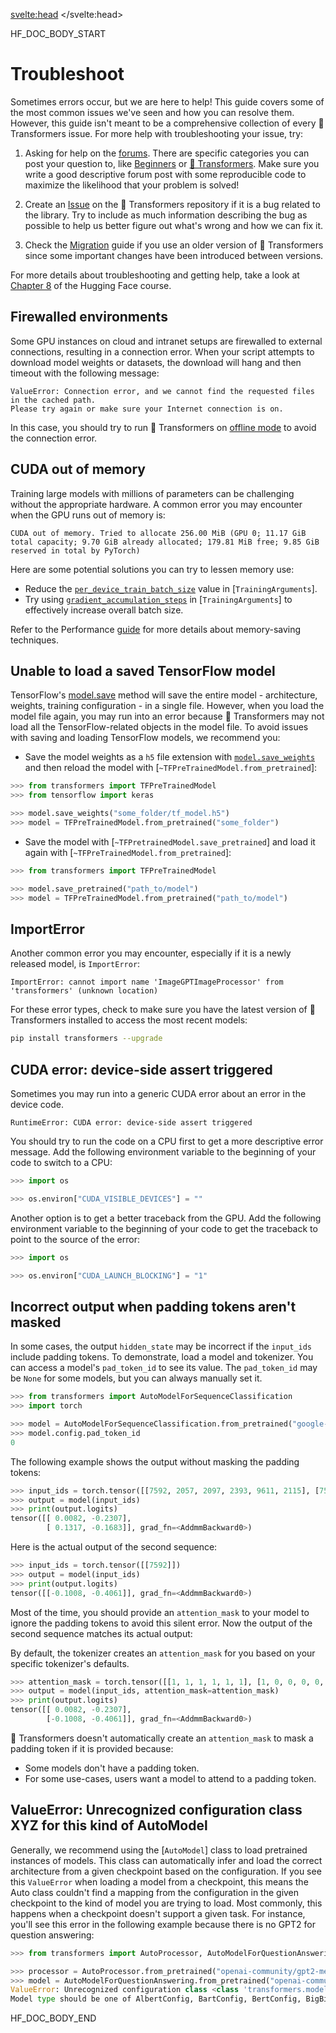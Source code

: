 <script lang="ts">
let fw: "pt" | "tf" = "pt";
onMount(() => {
    const urlParams = new URLSearchParams(window.location.search);
    fw = urlParams.get("fw") || "pt";
});
</script>
<svelte:head>
  <meta name="hf:doc:metadata" content={metadata} >
</svelte:head>

<!--HF DOCBUILD BODY START-->

HF_DOC_BODY_START

<!---
Copyright 2022 The HuggingFace Team. All rights reserved.

Licensed under the Apache License, Version 2.0 (the "License");
you may not use this file except in compliance with the License.
You may obtain a copy of the License at

    http://www.apache.org/licenses/LICENSE-2.0

Unless required by applicable law or agreed to in writing, software
distributed under the License is distributed on an "AS IS" BASIS,
WITHOUT WARRANTIES OR CONDITIONS OF ANY KIND, either express or implied.
See the License for the specific language governing permissions and
limitations under the License.

⚠️ Note that this file is in Markdown but contain specific syntax for our doc-builder (similar to MDX) that may not be
rendered properly in your Markdown viewer.

-->

# Troubleshoot

Sometimes errors occur, but we are here to help! This guide covers some of the most common issues we've seen and how you can resolve them. However, this guide isn't meant to be a comprehensive collection of every 🤗 Transformers issue. For more help with troubleshooting your issue, try:

<Youtube id="S2EEG3JIt2A"/>

1. Asking for help on the [forums](https://discuss.huggingface.co/). There are specific categories you can post your question to, like [Beginners](https://discuss.huggingface.co/c/beginners/5) or [🤗 Transformers](https://discuss.huggingface.co/c/transformers/9). Make sure you write a good descriptive forum post with some reproducible code to maximize the likelihood that your problem is solved!

<Youtube id="_PAli-V4wj0"/>

2. Create an [Issue](https://github.com/huggingface/transformers/issues/new/choose) on the 🤗 Transformers repository if it is a bug related to the library. Try to include as much information describing the bug as possible to help us better figure out what's wrong and how we can fix it.

3. Check the [Migration](migration) guide if you use an older version of 🤗 Transformers since some important changes have been introduced between versions.

For more details about troubleshooting and getting help, take a look at [Chapter 8](https://huggingface.co/course/chapter8/1?fw=pt) of the Hugging Face course.


## Firewalled environments

Some GPU instances on cloud and intranet setups are firewalled to external connections, resulting in a connection error. When your script attempts to download model weights or datasets, the download will hang and then timeout with the following message:

```
ValueError: Connection error, and we cannot find the requested files in the cached path.
Please try again or make sure your Internet connection is on.
```

In this case, you should try to run 🤗 Transformers on [offline mode](installation#offline-mode) to avoid the connection error.

## CUDA out of memory

Training large models with millions of parameters can be challenging without the appropriate hardware. A common error you may encounter when the GPU runs out of memory is:

```
CUDA out of memory. Tried to allocate 256.00 MiB (GPU 0; 11.17 GiB total capacity; 9.70 GiB already allocated; 179.81 MiB free; 9.85 GiB reserved in total by PyTorch)
```

Here are some potential solutions you can try to lessen memory use:

- Reduce the [`per_device_train_batch_size`](main_classes/trainer#transformers.TrainingArguments.per_device_train_batch_size) value in [`TrainingArguments`].
- Try using [`gradient_accumulation_steps`](main_classes/trainer#transformers.TrainingArguments.gradient_accumulation_steps) in [`TrainingArguments`] to effectively increase overall batch size.

<Tip>

Refer to the Performance [guide](performance) for more details about memory-saving techniques.

</Tip>

## Unable to load a saved TensorFlow model

TensorFlow's [model.save](https://www.tensorflow.org/tutorials/keras/save_and_load#save_the_entire_model) method will save the entire model - architecture, weights, training configuration - in a single file. However, when you load the model file again, you may run into an error because 🤗 Transformers may not load all the TensorFlow-related objects in the model file. To avoid issues with saving and loading TensorFlow models, we recommend you:

- Save the model weights as a `h5` file extension with [`model.save_weights`](https://www.tensorflow.org/tutorials/keras/save_and_load#save_the_entire_model) and then reload the model with [`~TFPreTrainedModel.from_pretrained`]:

```py
>>> from transformers import TFPreTrainedModel
>>> from tensorflow import keras

>>> model.save_weights("some_folder/tf_model.h5")
>>> model = TFPreTrainedModel.from_pretrained("some_folder")
```

- Save the model with [`~TFPretrainedModel.save_pretrained`] and load it again with [`~TFPreTrainedModel.from_pretrained`]:

```py
>>> from transformers import TFPreTrainedModel

>>> model.save_pretrained("path_to/model")
>>> model = TFPreTrainedModel.from_pretrained("path_to/model")
```

## ImportError

Another common error you may encounter, especially if it is a newly released model, is `ImportError`:

```
ImportError: cannot import name 'ImageGPTImageProcessor' from 'transformers' (unknown location)
```

For these error types, check to make sure you have the latest version of 🤗 Transformers installed to access the most recent models:

```bash
pip install transformers --upgrade
```

## CUDA error: device-side assert triggered

Sometimes you may run into a generic CUDA error about an error in the device code.

```
RuntimeError: CUDA error: device-side assert triggered
```

You should try to run the code on a CPU first to get a more descriptive error message. Add the following environment variable to the beginning of your code to switch to a CPU:

```py
>>> import os

>>> os.environ["CUDA_VISIBLE_DEVICES"] = ""
```

Another option is to get a better traceback from the GPU. Add the following environment variable to the beginning of your code to get the traceback to point to the source of the error:

```py
>>> import os

>>> os.environ["CUDA_LAUNCH_BLOCKING"] = "1"
```

## Incorrect output when padding tokens aren't masked

In some cases, the output `hidden_state` may be incorrect if the `input_ids` include padding tokens. To demonstrate, load a model and tokenizer. You can access a model's `pad_token_id` to see its value. The `pad_token_id` may be `None` for some models, but you can always manually set it.

```py
>>> from transformers import AutoModelForSequenceClassification
>>> import torch

>>> model = AutoModelForSequenceClassification.from_pretrained("google-bert/bert-base-uncased")
>>> model.config.pad_token_id
0
```

The following example shows the output without masking the padding tokens:

```py
>>> input_ids = torch.tensor([[7592, 2057, 2097, 2393, 9611, 2115], [7592, 0, 0, 0, 0, 0]])
>>> output = model(input_ids)
>>> print(output.logits)
tensor([[ 0.0082, -0.2307],
        [ 0.1317, -0.1683]], grad_fn=<AddmmBackward0>)
```

Here is the actual output of the second sequence:

```py
>>> input_ids = torch.tensor([[7592]])
>>> output = model(input_ids)
>>> print(output.logits)
tensor([[-0.1008, -0.4061]], grad_fn=<AddmmBackward0>)
```

Most of the time, you should provide an `attention_mask` to your model to ignore the padding tokens to avoid this silent error. Now the output of the second sequence matches its actual output:

<Tip>

By default, the tokenizer creates an `attention_mask` for you based on your specific tokenizer's defaults.

</Tip>

```py
>>> attention_mask = torch.tensor([[1, 1, 1, 1, 1, 1], [1, 0, 0, 0, 0, 0]])
>>> output = model(input_ids, attention_mask=attention_mask)
>>> print(output.logits)
tensor([[ 0.0082, -0.2307],
        [-0.1008, -0.4061]], grad_fn=<AddmmBackward0>)
```

🤗 Transformers doesn't automatically create an `attention_mask` to mask a padding token if it is provided because:

- Some models don't have a padding token.
- For some use-cases, users want a model to attend to a padding token.

## ValueError: Unrecognized configuration class XYZ for this kind of AutoModel

Generally, we recommend using the [`AutoModel`] class to load pretrained instances of models. This class
can automatically infer and load the correct architecture from a given checkpoint based on the configuration. If you see
this `ValueError` when loading a model from a checkpoint, this means the Auto class couldn't find a mapping from
the configuration in the given checkpoint to the kind of model you are trying to load. Most commonly, this happens when a
checkpoint doesn't support a given task.
For instance, you'll see this error in the following example because there is no GPT2 for question answering:

```py
>>> from transformers import AutoProcessor, AutoModelForQuestionAnswering

>>> processor = AutoProcessor.from_pretrained("openai-community/gpt2-medium")
>>> model = AutoModelForQuestionAnswering.from_pretrained("openai-community/gpt2-medium")
ValueError: Unrecognized configuration class <class 'transformers.models.gpt2.configuration_gpt2.GPT2Config'> for this kind of AutoModel: AutoModelForQuestionAnswering.
Model type should be one of AlbertConfig, BartConfig, BertConfig, BigBirdConfig, BigBirdPegasusConfig, BloomConfig, ...
```


<!--HF DOCBUILD BODY END-->

HF_DOC_BODY_END

